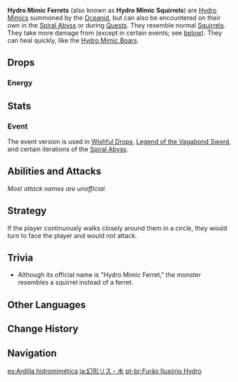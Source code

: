 {{Enemy Infobox
|image    = Enemy Hydro Mimic Ferret.png
|dmgtype  = Hydro
|weakpoint = no
|family   = Elemental Lifeforms
|group    = Hydro Mimics
|type     = Special Enemies
|location = [[Oceanid]], [[Spiral Abyss]]
|ability1 = Healing
}}
'''Hydro Mimic Ferrets''' (also known as '''Hydro Mimic Squirrels''') are [[Hydro Mimics]] summoned by the [[Oceanid]], but can also be encountered on their own in the [[Spiral Abyss]] or during [[Quests]]. They resemble normal [[Squirrel]]s. They take more damage from {{Pyro}} (except in certain events; see [[#Event|below]]). They can heal quickly, like the [[Hydro Mimic Boar]]s.

==Drops==
===Energy===
{{Energy Drops
|type  = Hydro
|hp1   = 0
|p1    = 1
}}

==Stats==
{{Enemy Stats
|hydro_res    = Immune
|resglobal    = 15%
|pyro_res     = -40%

|hp_ratio     = 1.4
|atk_ratio    = 3
|hp_type      = 1
|atk_type     = 2
}}

===Event===
The event version is used in [[Wishful Drops]], [[Legend of the Vagabond Sword]], and certain iterations of the [[Spiral Abyss]].
{{Enemy Stats
|hydro_res    = Immune
|hp_ratio     = 3.4
|atk_ratio    = 3
|hp_type      = 1
}}

==Abilities and Attacks==
''Most attack names are unofficial.''
{{Enemy Attacks
|enemy = Mimic Ferret

|name_1 = Heal
|desc_1 = Every 1.5 seconds, heals itself for '''3.75%''' of its Max [[HP]]. The healing will be disabled for 3 seconds after being hit by a {{Pyro}} attack.

|name_2 = Sweep
|desc_2 = Sweeps its tail at the player, dealing '''100% ATK''' as {{Color|Hydro DMG}}.

|name_3 = Slam
|desc_3 = Jumps and claws at the player, dealing '''100% ATK''' as {{Color|Hydro DMG}}.
}}

==Strategy==
If the player continuously walks closely around them in a circle, they would turn to face the player and would not attack.

==Trivia==
* Although its official name is "Hydro Mimic Ferret," the monster resembles a squirrel instead of a ferret.

==Other Languages==
{{Other Languages
|en      = Hydro Mimic Ferret
|zhs     = 幻形花鼠・水
|zhs_rm  = Huànxíng Huāshǔ - Shuǐ
|zht     = 幻形花鼠・水
|zht_rm  = Huànxíng Huāshǔ - Shuǐ
|zh_tl   = Illusion Chipmunk - Hydro
|ja      = 幻形リス・水
|ja_rm   = Genkei Risu - Mizu{{Assumed}}
|ja_tl   = Illusory Squirrel Form - Water
|ko      = 환형 다람쥐・물
|ko_rm   = Hwanhyeong Daramjwi - Mul
|ko_tl   = Hallucination Squirrel - Water
|es      = Ardilla hidromimética
|es_tl   = Hydromimetic Squirrel
|fr      = Mimiqueur Hydro - Écureuil
|fr_tl   = Hydro Mimic - Squirrel
|ru      = Гидро мимик: Белка
|ru_tl   = Hydro Mimic: Squirrel
|th      = Hydro Mimic Ferret
|vi      = Sóc Ma - Thủy
|vi_tl   = Phantom Squirrel - Hydro
|de      = Hydro-Mimenhörnchen
|de_tl   = Hydro Mime Squirrel
|id      = Hydro Mimic Ferret
|pt      = Furão Ilusório Hydro
|pt_tl   = 
|tr      = Su Taklitçisi Dağ Gelinciği
|tr_tl   = 
|it      = Imitatore di Hydro furetto
|it_tl   = 
}}

==Change History==
{{Change History|1.0}}

==Navigation==
{{Enemy Navbox|Special}}

[[es:Ardilla hidromimética]]
[[ja:幻形リス・水]]
[[pt-br:Furão Ilusório Hydro]]